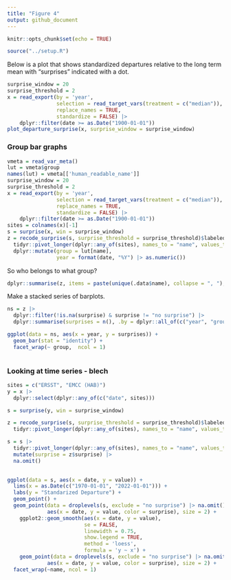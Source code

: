 ```yaml
---
title: "Figure 4"
output: github_document
---
```


```r
knitr::opts_chunk$set(echo = TRUE)
```

```r
source("../setup.R")
```

Below is a plot that shows standardized departures relative to the long term mean with "surprises" indicated with a dot.

```r
surprise_window = 20
surprise_threshold = 2
x = read_export(by = 'year', 
                selection = read_target_vars(treatment = c("median")),
                replace_names = TRUE, 
                standardize = FALSE) |>
    dplyr::filter(date >= as.Date("1900-01-01"))
plot_departure_surprise(x, surprise_window = surprise_window)
```

### Group bar graphs

```r
vmeta = read_var_meta()
lut = vmeta$group
names(lut) = vmeta[['human_readable_name']]
surprise_window = 20
surprise_threshold = 2
x = read_export(by = 'year', 
                selection = read_target_vars(treatment = c("median")),
                replace_names = TRUE, 
                standardize = FALSE) |>
    dplyr::filter(date >= as.Date("1900-01-01"))
sites = colnames(x)[-1]
s = surprise(x, win = surprise_window) 
z = recode_surprise(s, surprise_threshold = surprise_threshold)$labeled_data |>
  tidyr::pivot_longer(dplyr::any_of(sites), names_to = "name", values_to = "surprise") |>
  dplyr::mutate(group = lut[name],
                year = format(date, "%Y") |> as.numeric())
```

So who belongs to what group?

```r
dplyr::summarise(z, items = paste(unique(.data$name), collapse = ", "), .by = "group") 
```

Make a stacked series of barplots.

```r
ns = z |>
  dplyr::filter(!is.na(surprise) & surprise != "no surprise") |>
  dplyr::summarise(surprises = n(), .by = dplyr::all_of(c("year", "group")))

ggplot(data = ns, aes(x = year, y = surprises)) +
  geom_bar(stat = "identity") +
  facet_wrap(~ group,  ncol = 1)



```


### Looking at time series - blech

```r
sites = c("ERSST", "EMCC (HAB)")
y = x |>
  dplyr::select(dplyr::any_of(c("date", sites)))

s = surprise(y, win = surprise_window) 

z = recode_surprise(s, surprise_threshold = surprise_threshold)$labeled_data |>
  tidyr::pivot_longer(dplyr::any_of(sites), names_to = "name", values_to = "surprise") 

s = s |>
  tidyr::pivot_longer(dplyr::any_of(sites), names_to = "name", values_to = "value") |>
  mutate(surprise = z$surprise) |>
  na.omit()

 
ggplot(data = s, aes(x = date, y = value)) + 
  lims(x = as.Date(c("1970-01-01", "2022-01-01"))) + 
  labs(y = "Standarized Departure") + 
  geom_point() + 
  geom_point(data = droplevels(s, exclude = "no surprise") |> na.omit(),
             aes(x = date, y = value, color = surprise), size = 2) + 
    ggplot2::geom_smooth(aes(x = date, y = value), 
                         se = FALSE,  
                         linewidth = 0.75, 
                         show.legend = TRUE,
                         method = 'loess', 
                         formula = 'y ~ x') +
    geom_point(data = droplevels(s, exclude = "no surprise") |> na.omit(),
             aes(x = date, y = value, color = surprise), size = 2) + 
  facet_wrap(~name, ncol = 1)
```